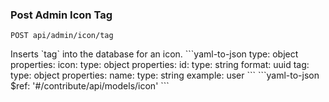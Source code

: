 ### Post Admin Icon Tag

```
POST api/admin/icon/tag
```

<Tabs>
  <Tab title='Description'>
    Inserts `tag` into the database for an icon.
  </Tab>
  <Tab title='Request'>
    ```yaml-to-json
    type: object
    properties:
      icon:
        type: object
        properties:
          id:
            type: string
            format: uuid
      tag:
        type: object
        properties:
          name:
            type: string
            example: user
    ```
  </Tab>
  <Tab title='Response'>
    ```yaml-to-json
    $ref: '#/contribute/api/models/icon'
    ```
  </Tab>
</Tabs>